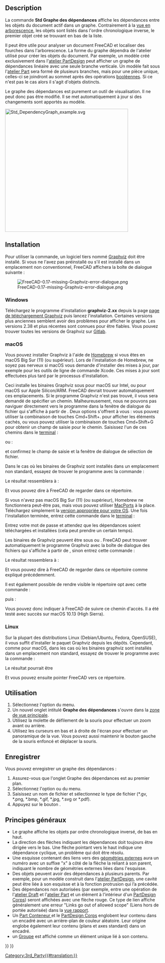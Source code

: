 <languages/>

{{Docnav/fr
|[[Std_SceneInspector/fr|Inspecteur du graphe de scène]]
|[[Std_ExportDependencyGraph/fr|Exporter le graphe des dépendances]]
|[[Std_Tools_Menu/fr|Menu Outils]]
|IconL=Std_SceneInspector.svg
|IconR=
|IconC=Freecad.svg
}}

{{GuiCommand/fr
|Name=Std DependencyGraph
|Name/fr=Std Graphe des dépendances
|MenuLocation=Outils → Graphe des dépendances...
|Workbenches=Tous
|SeeAlso=[[Std_ExportDependencyGraph|Std Exporter le graphe des dépendances]]
}}

== Description ==

La commande '''Std Graphe des dépendances''' affiche les dépendances entre les objets du document actif dans un graphe. Contrairement à la [[Tree_view/fr|vue en arborescence]], les objets sont listés dans l'ordre chronologique inverse, le premier objet créé se trouvant en bas de la liste.

Il peut être utile pour analyser un document FreeCAD et localiser des fourches dans l'arborescence. La forme du graphe dépendra de l'atelier utilisé pour créer les objets du document. Par exemple, un modèle créé exclusivement dans l'[[PartDesign_Workbench/fr|atelier PartDesign]] peut afficher un graphe de dépendances linéaire avec une seule branche verticale. Un modèle fait sous l'[[Part_Workbench/fr|atelier Part]] sera formé de plusieurs branches, mais pour une pièce unique, celles-ci se joindront au sommet après des opérations [[Part_Boolean/fr|booléennes]]. Si ce n'est pas le cas alors il s'agit d'objets distincts.

Le graphe des dépendances est purement un outil de visualisation. Il ne peut donc pas être modifié. Il se met automatiquement à jour si des changements sont apportés au modèle.

[[Image:Std_DependencyGraph_example.svg|400px]]
{{Caption|Exemple de graphe des dépendances avec un PartDesign corps à gauche et un objet créé avec des Part opérations à droite}}

==Installation== 

Pour utiliser la commande, un logiciel tiers nommé [https://graphviz.org/ Graphviz] doit être installé. Si vous ne l'avez pas préinstallé ou s'il est installé dans un emplacement non conventionnel, FreeCAD affichera la boîte de dialogue suivante :

[[File:FreeCAD-0.17-missing-Graphviz-error-dialogue.png]]

<span id="Windows"></span>
=== Windows === 

Téléchargez le programme d'installation '''graphviz-2.xx''' depuis la page [https://graphviz.org/download/#windows page de téléchargement Graphviz] puis lancez l'installation. Certaines versions plus anciennes semblent avoir des problèmes pour afficher le graphe. Les versions 2.38 et plus récentes sont connues pour être fiables. Vous pouvez trouver toutes les versions de Graphviz sur [https://gitlab.com/graphviz/graphviz/-/releases Gitlab].

===macOS=== 

Vous pouvez installer Graphviz à l'aide de [https://brew.sh/ Homebrew] si vous êtes en macOS Big Sur (11) (ou supérieur). Lors de l'installation de Homebrew, ne soyez pas nerveux si macOS vous demande d'installer des mises à jour, par exemple pour les outils de ligne de commande Xcode. Ces mises à jour sont effectuées plus tard par le processus d'installation.

{{Code|lang=text|code=
brew install graphviz
}}

Ceci installe les binaires Graphviz sous {{FileName|/usr/local/bin}} pour macOS sur Intel, ou {{FileName|/opt/homebrew}} pour macOS sur Apple Silicon/ARM. FreeCAD devrait trouver automatiquement ces emplacements. Si le programme Graphviz n'est pas trouvé, il vous sera demandé de spécifier un chemin. Malheureusement, nous ne pouvons pas naviguer directement vers le programme dans la fenêtre de dialogue du fichier qui s'affiche à partir de {{MenuCommand|Outils → Graphe des dépendances...}}. Deux options s'offrent à vous : vous pouvez utiliser la combinaison de touches Cmd+Shift+. pour afficher les éléments cachés, ou vous pouvez utiliser la combinaison de touches Cmd+Shift+G pour obtenir un champ de saisie pour le chemin. Saisissez l'un de ces chemins dans le [https://fr.wikipedia.org/wiki/Terminal_(macOS) terminal] :

{{Code|lang=text|code=
/usr/local/bin
}}

ou :

{{Code|lang=text|code=
/opt/homebrew/bin
}}

et confirmez le champ de saisie et la fenêtre de dialogue de sélection de fichier.

Dans le cas où les binaires de Graphviz sont installés dans un emplacement non standard, essayez de trouver le programme avec la commande :

{{Code|lang=text|code=
type dot
}}

Le résultat ressemblera à : 

{{Code|lang=text|code=
dot is /usr/local/bin/dot
}}

Et vous pouvez dire à FreeCAD de regarder dans ce répertoire.

Si vous n'avez pas macOS Big Sur (11) (ou supérieur), Homebrew ne fonctionnera peut-être pas, mais vous pouvez utiliser [https://www.macports.org/index.php MacPorts] à la place. Téléchargez simplement la [https://www.macports.org/install.php version appropriée pour votre OS]. Une fois l'installation terminée, entrez cette commande dans le [https://fr.wikipedia.org/wiki/Terminal_(macOS) terminal] :

{{Code|lang=text|code=
sudo port install graphviz
}}

Entrez votre mot de passe et attendez que les dépendances soient téléchargées et installées (cela peut prendre un certain temps).

Les binaires de Graphviz peuvent être sous {{FileName|/usr/local/bin}} ou {{FileName|/opt/local/bin/dot}}. FreeCAD peut trouver automatiquement le programme Graphviz avec la boîte de dialogue des fichiers qui s'affiche à partir de {{MenuCommand|Outils → des dépendances...}}, sinon entrez cette commande :

{{Code|lang=text|code=
type dot
}}

Le résultat ressemblera à :

{{Code|lang=text|code=
dot is /opt/local/bin/dot
}}

Et vous pouvez dire à FreeCAD de regarder dans ce répertoire comme expliqué précédemment.

Il est également possible de rendre visible le répertoire opt avec cette commande :

{{Code|lang=text|code=
defaults write com.apple.finder AppleShowAllFiles YES;
}}

puis :

{{Code|lang=text|code=
killall Finder /System/Library/CoreServices/Finder.app;
}}

Vous pouvez donc indiquer à FreeCAD de suivre ce chemin d'accès. Il a été testé avec succès sur macOS 10.13 (High Sierra).

<span id="Linux"></span>
=== Linux === 

Sur la plupart des distributions Linux (Debian/Ubuntu, Fedora, OpenSUSE), il vous suffit d'installer le paquet Graphviz depuis les dépôts. Cependant, comme pour macOS, dans les cas où les binaires graphviz sont installés dans un emplacement non standard, essayez de trouver le programme avec la commande :

{{Code|lang=text|code=
type dot
}}

Le résultat pourrait être 

{{Code|lang=text|code=
dot is /usr/local/bin/dot
}}

Et vous pouvez ensuite pointer FreeCAD vers ce répertoire.

<span id="Usage"></span>
==Utilisation== 

# Sélectionnez l'option {{MenuCommand|Outils → [[Image:Std_DependencyGraph.svg|16px]] Graphe des dépendances...}} du menu.
# Un nouvel onglet intitulé '''Graphe des dépendances''' s'ouvre dans la [[Main_view_area/fr|zone de vue principale]].
# Utilisez la molette de défilement de la souris pour effectuer un zoom avant ou arrière.
# Utilisez les curseurs en bas et à droite de l'écran pour effectuer un panoramique de la vue. Vous pouvez aussi maintenir le bouton gauche de la souris enfoncé et déplacer la souris.

<span id="Save"></span>
==Enregistrer== 

Vous pouvez enregistrer un graphe des dépendances :
# Assurez-vous que l'onglet Graphe des dépendances est au premier plan.
# Sélectionnez l'option {{MenuCommand|Fichier → [[Std_Save/fr|Enregistrer]]}} ou {{MenuCommand|Fichier → [[Std_SaveAs/fr|Enregistrer sous]]}} du menu.
# Saisissez un nom de fichier et sélectionnez le type de fichier (*.gv, *.png, *.bmp, *.gif, *.jpg, *.svg or *.pdf).
# Appuyez sur le bouton {{Button|Enregistrer}}.

<span id="General_principles"></span>
==Principes généraux==

* Le graphe affiche les objets par ordre chronologique inversé, de bas en haut.
* La direction des flèches indiquant les dépendances doit toujours être dirigée vers le bas. Une flèche pointant vers le haut indique une dépendance cyclique, un problème qui doit être résolu.
* Une esquisse contenant des liens vers des [[Sketcher_External/fr|géométries externes]] aura un numéro avec un suffixe "x" à côté de la flèche la reliant à son parent, indiquant le nombre de géométries externes liées dans l'esquisse.
* Des objets peuvent avoir des dépendances à plusieurs parents. Par exemple, pour un modèle construit dans l'[[PartDesign_Workbench/fr|atelier PartDesign]], une cavité peut être liée à son esquisse et à la fonction protrusion qui l’a précédée.
* Des dépendances non autorisées (par exemple, entre une opération de l'[[Draft_Workbench/fr|atelier Draft]] et l'[[Part_Workbench/fr|atelier Part]] et un élément à l'intérieur d'un [[PartDesign Body/fr|PartDesign Corps]]) seront affichées avec une flèche rouge. Ce type de lien affiche généralement une erreur "Links go out of allowed scope" (Liens hors de portée autorisée) dans la [[Report_view/fr|vue rapport]].
* Un [[Std_Part/fr|Part Conteneur ]] et le [[PartDesign_Body/fr|PartDesign Corps]] englobent leur contenu dans un encadré avec un arrière-plan de couleur aléatoire. Leur origine englobe également leur contenu (plans et axes standard) dans un encadré.
* un [[Std_Group/fr|Groupe]] est affiché comme un élément unique lié à son contenu.


{{Docnav/fr
|[[Std_SceneInspector/fr|Inspecteur du graphe de scène‏‎]]
|[[Std_ExportDependencyGraph/fr|Exporter le graphe des dépendances]]
|[[Std_Tools_Menu/fr|Menu Outils]]
|IconL=Std_SceneInspector.svg
|IconR=
|IconC=Freecad.svg
}}

{{Std_Base_navi{{#translation:}}}}
{{Userdocnavi{{#translation:}}}}
[[Category:3rd_Party{{#translation:}}]]